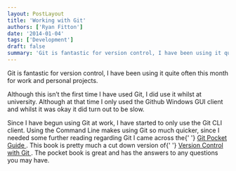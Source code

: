 ```yaml
---
layout: PostLayout
title: 'Working with Git'
authors: ['Ryan Fitton']
date: '2014-01-04'
tags: ['Development']
draft: false
summary: 'Git is fantastic for version control, I have been using it quite often this month for work and personal projects. Although this isn&amp;#8217;t the first time I have used Git, I did use it whilst at university. Although at that time I only used the Github Windows GUI client and whilst it was okay it [&amp;hellip;]'
---
```


<p>
  Git is fantastic for version control, I have been using it quite often this month for work and
  personal projects.
</p>
<p>
  Although this isn&#8217;t the first time I have used Git, I did use it whilst at university.
  Although at that time I only used the Github Windows GUI client and whilst it was okay it did turn
  out to be slow.
</p>
<p>
  Since I have begun using Git at work, I have started to only use the Git CLI client. Using the
  Command Line makes using Git so much quicker, since I needed some further reading regarding Git I
  came across the{' '}
  <a href="http://www.amazon.co.uk/gp/product/1449325866/ref=as_li_ss_tl?ie=UTF8&amp;camp=1634&amp;creative=19450&amp;creativeASIN=1449325866&amp;linkCode=as2&amp;tag=ryanfittoncou-21">
    Git Pocket Guide
  </a>
  . This book is pretty much a cut down version of{' '}
  <a href="http://www.amazon.co.uk/gp/product/1449316387/ref=as_li_ss_tl?ie=UTF8&amp;camp=1634&amp;creative=19450&amp;creativeASIN=1449316387&amp;linkCode=as2&amp;tag=ryanfittoncou-21">
    Version Control with Git
  </a>
  . The pocket book is great and has the answers to any questions you may have.
</p>
